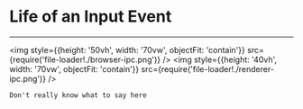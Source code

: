 
# Life of an Input Event

---

<img
  style={{height: '50vh', width: '70vw', objectFit: 'contain'}}
  src={require('file-loader!./browser-ipc.png')}
/>
<img
  style={{height: '40vh', width: '70vw', objectFit: 'contain'}}
  src={require('file-loader!./renderer-ipc.png')}
/>

```notes
Don't really know what to say here
```
